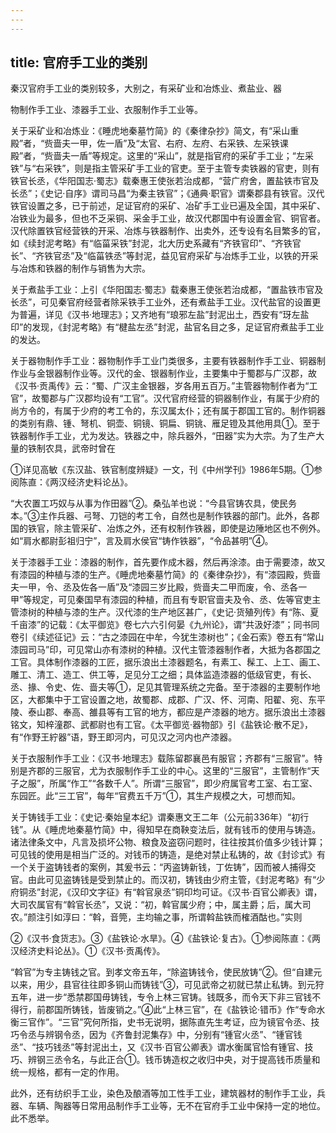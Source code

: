 ```yaml
---
---
---
```

title: 官府手工业的类别
---



秦汉官府手工业的类别较多，大别之，有采矿业和冶炼业、煮盐业、器

物制作手工业、漆器手工业、衣服制作手工业等。

关于采矿业和冶炼业：《睡虎地秦墓竹简》的《秦律杂抄》简文，有“采山重殿”者，“赀啬夫一甲，佐一盾”及“太官、右府、左府、右采铁、左采铁课殿”者，“赀啬夫一盾”等规定。这里的“采山”，就是指官府的采矿手工业；“左采铁”与“右采铁”，则是指主管采矿手工业的官吏。至于主管专卖铁器的官吏，则有铁官长丞，《华阳国志·蜀志》载秦惠王使张若治成都，“营广府舍，置盐铁市官及长丞”；《史记·自序》谓司马昌“为秦主铁官”；《通典·职官》谓秦郡县有铁官。汉代铁官设置之多，已于前述，足证官府的采矿、冶矿手工业已遍及全国，其中采矿、冶铁业为最多，但也不乏采铜、采金手工业，故汉代郡国中有设置金官、铜官者。汉代除置铁官经营铁的开采、冶炼与铁器制作、出卖外，还专设有名目繁多的官，如《续封泥考略》有“临菑采铁”封泥，北大历史系藏有“齐铁官印”、“齐铁官长”、“齐铁官丞”及“临菑铁丞”等封泥，益见官府采矿与冶炼手工业，以铁的开采与冶炼和铁器的制作与销售为大宗。

关于煮盐手工业：上引《华阳国志·蜀志》载秦惠王使张若治成都，“置盐铁市官及长丞”，可见秦官府经营者除采铁手工业外，还有煮盐手工业。汉代盐官的设置更为普遍，详见《汉书·地理志》；又齐地有“琅邪左盐”封泥出土，西安有“玡左盐印”的发现，《封泥考略》有“楗盐左丞”封泥，盐官名目之多，足证官府煮盐手工业的发达。

关于器物制作手工业：器物制作手工业门类很多，主要有铁器制作手工业、铜器制作业与金银器制作业等。汉代的金、银器制作业，主要集中于蜀郡与广汉郡，故《汉书·贡禹传》云：“蜀、广汉主金银器，岁各用五百万。”主管器物制作者为“工官”，故蜀郡与广汉郡均设有“工官”。汉代官府经营的铜器制作业，有属于少府的尚方令的，有属于少府的考工令的，东汉属太仆；还有属于郡国工官的。制作铜器的类别有鼎、锺、弩机、铜壶、铜镜、铜扁、铜铫、雁足镫及其他用具①。至于铁器制作手工业，尤为发达。铁器之中，除兵器外，“田器”实为大宗。为了生产大量的铁制农具，武帝时曾在

①详见高敏《东汉盐、铁官制度辨疑》一文，刊《中州学刊》1986年5期。①参阅陈直：《两汉经济史料论丛》。

“大农置工巧奴与从事为作田器”②。桑弘羊也说：“今县官铸农具，使民务本。”③主作兵器、弓弩、刀铠的考工令，自然也是制作铁器的部门。此外，各郡国的铁官，除主管采矿、冶炼之外，还有权制作铁器，即使是边陲地区也不例外。如“肩水都尉彭祖归宁”，言及肩水侯官“铸作铁器”，“令品甚明”④。

关于漆器手工业：漆器的制作，首先要作成木器，然后再涂漆。由于需要漆，故又有漆园的种植与漆的生产。《睡虎地秦墓竹简》的《秦律杂抄》，有“漆园殿，赀啬夫一甲，令、丞及佐各一盾”及“漆园三岁比殿，赀啬夫二甲而废，令、丞各一甲”等规定，可见秦国早有漆园的种植，而且有专职官啬夫及令、丞、佐等官吏主管漆树的种植与漆的生产。汉代漆的生产地区甚广，《史记·货殖列传》有“陈、夏千亩漆”的记载：《太平御览》卷七六六引何晏《九州论》，谓“共汲好漆”；同书同卷引《续述征记》云：“古之漆园在中牟，今犹生漆树也”；《金石索》卷五有“常山漆园司马”印，可见常山亦有漆树的种植。汉代主管漆器制作者，大抵为各郡国之工官。具体制作漆器的工匠，据乐浪出土漆器题名，有素工、髹工、上工、画工、雕工、清工、造工、供工等，足见分工之细；具体监造漆器的低级官吏，有长、丞、掾、令史、佐、啬夫等①，足见其管理系统之完备。至于漆器的主要制作地区，大都集中于工官设置之地，故蜀郡、成郡、广汉、怀、河南、阳翟、宛、东平陵、泰山郡、奉高、雒县等有工官的地方，都应是产漆器的地方。据乐浪出土漆器铭文，知梓潼郡、武都尉也有工官。《太平御览·器物部》引《盐铁论·散不足》，有“作野王紵器”语，野王即河内，可见汉之河内也产漆器。

关于衣服制作手工业：《汉书·地理志》载陈留郡襄邑有服官；齐郡有“三服官”。特别是齐郡的三服官，尤为衣服制作手工业的中心。这里的“三服官”，主管制作“天子之服”，所属“作工”“各数千人”。所谓“三服官”，即少府属官考工室、右工室、东园匠。此“三工官”，每年“官费五千万”①，其生产规模之大，可想而知。

关于铸钱手工业：《史记·秦始皇本纪》谓秦惠文王二年（公元前336年）“初行钱”。从《睡虎地秦墓竹简》中，得知早在商鞅变法后，就有钱币的使用与铸造。诸法律条文中，凡言及损坏公物、粮食及盗窃问题时，往往按其价值多少钱计算；可见钱的使用是相当广泛的。对钱币的铸造，是绝对禁止私铸的，故《封诊式》有一个关于盗铸钱者的案例，其爰书云：“丙盗铸新钱，丁佐铸”，因而被人捕得交官。由此可见盗铸钱是受到禁止的。而汉初，铸钱由少府主管，《封泥考略》有“少府铜丞”封泥，《汉印文字征》有“斡官泉丞”铜印均可证。《汉书·百官公卿表》谓，大司农属官有“斡官长丞”，又说：“初，斡官属少府；中，属主爵；后，属大司农。”颜注引如淳曰：“斡，音筦，主均输之事，所谓斡盐铁而榷酒酤也。”实则

②《汉书·食货志》。③《盐铁论·水旱》。④《盐铁论·复古》。①参阅陈直：《两汉经济史料论丛》。①《汉书·贡禹传》。

“斡官”为专主铸钱之官。到孝文帝五年，“除盗铸钱令，使民放铸”②。但“自建元以来，用少，县官往往即多铜山而铸钱”③，可见武帝之初就已禁止私铸。到元狩五年，进一步“悉禁郡国毋铸钱，专令上林三官铸。钱既多，而令天下非三官钱不得行，前郡国所铸钱，皆废销之。”④此“上林三官”，在《盐铁论·错币》作“专命水衡三官作”。“三官”究何所指，史书无说明，据陈直先生考证，应为镜官令丞、技巧令丞与辨钢令丞，因为《齐鲁封泥集存》中，分别有“锺官火丞”、“锺官钱丞”、“技巧钱丞”等封泥出土，又《汉书·百官公卿表》谓水衡属官恰有锺官、技巧、辨钢三丞令名，与此正合①。钱币铸造权之收归中央，对于提高钱币质量和统一规格，都有一定的作用。

此外，还有纺织手工业，染色及酿酒等加工性手工业，建筑器材的制作手工业，兵器、车辆、陶器等日常用品制作手工业等，无不在官府手工业中保持一定的地位。此不悉举。